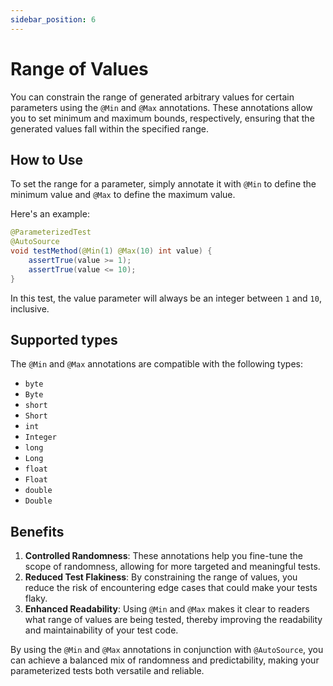 ```yaml
---
sidebar_position: 6
---
```



# Range of Values

You can constrain the range of generated arbitrary values for certain parameters using the `@Min` and `@Max` annotations. These annotations allow you to set minimum and maximum bounds, respectively, ensuring that the generated values fall within the specified range.

## How to Use

To set the range for a parameter, simply annotate it with `@Min` to define the minimum value and `@Max` to define the maximum value.

Here's an example:

```java
@ParameterizedTest
@AutoSource
void testMethod(@Min(1) @Max(10) int value) {
    assertTrue(value >= 1);
    assertTrue(value <= 10);
}
```

In this test, the value parameter will always be an integer between `1` and `10`, inclusive.

## Supported types

The `@Min` and `@Max` annotations are compatible with the following types:

- `byte`
- `Byte`
- `short`
- `Short`
- `int`
- `Integer`
- `long`
- `Long`
- `float`
- `Float`
- `double`
- `Double`

## Benefits

1. **Controlled Randomness**: These annotations help you fine-tune the scope of randomness, allowing for more targeted and meaningful tests.
1. **Reduced Test Flakiness**: By constraining the range of values, you reduce the risk of encountering edge cases that could make your tests flaky.
1. **Enhanced Readability**: Using `@Min` and `@Max` makes it clear to readers what range of values are being tested, thereby improving the readability and maintainability of your test code.

By using the `@Min` and `@Max` annotations in conjunction with `@AutoSource`, you can achieve a balanced mix of randomness and predictability, making your parameterized tests both versatile and reliable.
